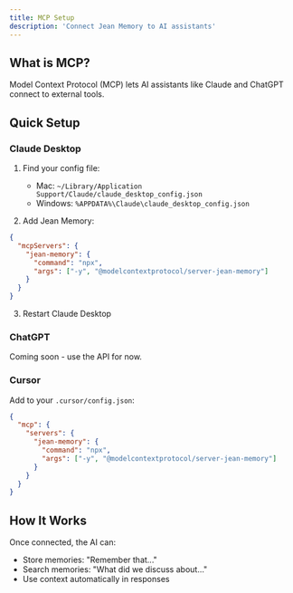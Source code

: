 ```yaml
---
title: MCP Setup
description: 'Connect Jean Memory to AI assistants'
---
```


## What is MCP?

Model Context Protocol (MCP) lets AI assistants like Claude and ChatGPT connect to external tools.

## Quick Setup

### Claude Desktop

1. Find your config file:
   - Mac: `~/Library/Application Support/Claude/claude_desktop_config.json`
   - Windows: `%APPDATA%\Claude\claude_desktop_config.json`

2. Add Jean Memory:
```json
{
  "mcpServers": {
    "jean-memory": {
      "command": "npx",
      "args": ["-y", "@modelcontextprotocol/server-jean-memory"]
    }
  }
}
```

3. Restart Claude Desktop

### ChatGPT

Coming soon - use the API for now.

### Cursor

Add to your `.cursor/config.json`:
```json
{
  "mcp": {
    "servers": {
      "jean-memory": {
        "command": "npx",
        "args": ["-y", "@modelcontextprotocol/server-jean-memory"]
      }
    }
  }
}
```

## How It Works

Once connected, the AI can:
- Store memories: "Remember that..."
- Search memories: "What did we discuss about..."
- Use context automatically in responses
